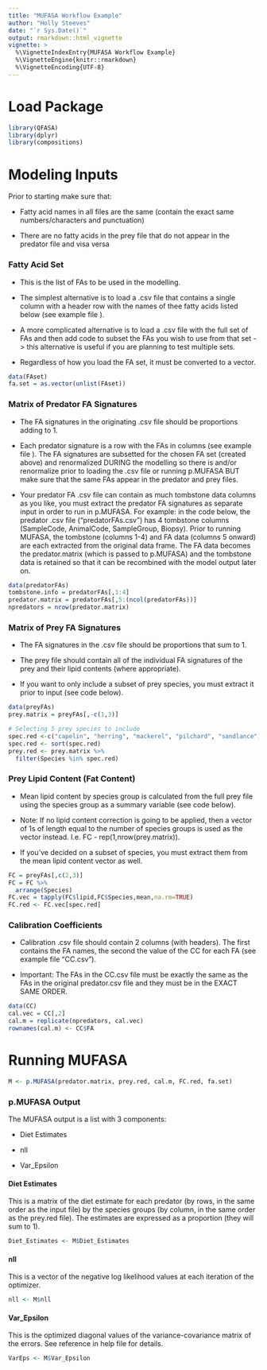 ```yaml
---
title: "MUFASA Workflow Example"
author: "Holly Steeves"
date: "`r Sys.Date()`"
output: rmarkdown::html_vignette
vignette: >
  %\VignetteIndexEntry{MUFASA Workflow Example}
  %\VignetteEngine{knitr::rmarkdown}
  %\VignetteEncoding{UTF-8}
---
```


# Load Package

```r
library(QFASA)
library(dplyr)
library(compositions)
```

# Modeling Inputs

Prior to starting make sure that:

* Fatty acid names in all files are the same (contain the exact same 
  numbers/characters and punctuation)
  
* There are no fatty acids in the prey file that do not appear in the 
  predator file and visa versa


### Fatty Acid Set

* This is the list of FAs to be used in the modelling.

* The simplest alternative is to load a .csv file that contains a single 
  column with a header row with the names of thee fatty acids listed below 
  (see example file \textbf{``FAset.csv"}).
  
* A more complicated alternative is to load a .csv file with the full 
  set of FAs and then add code to subset the FAs you wish to use from that 
  set -> this alternative is useful if you are planning to test multiple sets.
  
* Regardless of how you load the FA set, it must be converted to a vector. 

```r
data(FAset)
fa.set = as.vector(unlist(FAset))
```

### Matrix of Predator FA Signatures

* The FA signatures in the originating .csv file should be proportions 
  adding to 1.
  
* Each predator signature is a row with the FAs in columns 
  (see example file \textbf{``predatorFAs.csv"}).  The FA signatures are 
  subsetted for the chosen FA set (created above) and renormalized DURING the 
  modelling so there is and/or renormalize prior to 
  loading the .csv file or running p.MUFASA BUT make sure that the same FAs 
  appear in the predator and prey files.
  
* Your predator FA .csv file can contain as much tombstone data columns as 
  you like, you must extract the predator FA signatures as separate input in 
  order to run in p.MUFASA. For example: in the code below, the predator 
  .csv file ("predatorFAs.csv") has 4 tombstone columns 
  (SampleCode, AnimalCode, SampleGroup, Biopsy). Prior to running MUFASA, 
  the tombstone (columns 1-4) and FA data (columns 5 onward) are each 
  extracted from the original data frame. The FA data becomes the 
  predator.matrix (which is passed to p.MUFASA) and the tombstone data is 
  retained so that it can be recombined with the model output later on.
  
```r
data(predatorFAs)
tombstone.info = predatorFAs[,1:4]
predator.matrix = predatorFAs[,5:(ncol(predatorFAs))]
npredators = nrow(predator.matrix)
```

### Matrix of Prey FA Signatures

* The FA signatures in the .csv file should be proportions that sum to 1.

* The prey file should contain all of the individual FA signatures of the 
prey and their lipid contents (where appropriate). 

* If you want to only include a subset of prey species, you must extract 
it prior to input (see code below).


```r
data(preyFAs)
prey.matrix = preyFAs[,-c(1,3)]

# Selecting 5 prey species to include
spec.red <-c("capelin", "herring", "mackerel", "pilchard", "sandlance")
spec.red <- sort(spec.red)
prey.red <- prey.matrix %>%
  filter(Species %in% spec.red)

```
  

### Prey Lipid Content (Fat Content)

* Mean lipid content by species group is calculated from the full prey file 
using the species group as a summary variable (see code below).

* Note: If no lipid content correction is going to be applied, 
then a vector of 1s of length equal to the number of species groups is used as 
the vector instead. I.e. FC - rep(1,nrow(prey.matrix)).

* If you've decided on a subset of species, you must extract them from the 
mean lipid content vector as well.


```r
FC = preyFAs[,c(2,3)] 
FC = FC %>%
  arrange(Species)
FC.vec = tapply(FC$lipid,FC$Species,mean,na.rm=TRUE)
FC.red <- FC.vec[spec.red]
```

### Calibration Coefficients

* Calibration .csv file should contain 2 columns (with headers). The first 
contains the FA names, the second the value of the CC for each FA 
(see example file "CC.csv").

* Important: The FAs in the CC.csv file must be exactly the same 
as the FAs in the original predator.csv file and they must be in the EXACT SAME 
ORDER.


```r
data(CC)
cal.vec = CC[,2]
cal.m = replicate(npredators, cal.vec)
rownames(cal.m) <- CC$FA
```

# Running MUFASA

```r
M <- p.MUFASA(predator.matrix, prey.red, cal.m, FC.red, fa.set)
```


### p.MUFASA Output

The MUFASA output is a list with 3 components:

* Diet Estimates

* nll

* Var_Epsilon


#### Diet Estimates

This is a matrix of the diet estimate for each predator (by rows, in the same 
order as the input file) by the species groups (by column, in the same order 
as the prey.red file). The estimates are expressed as a proportion 
(they will sum to 1).

```r
Diet_Estimates <- M$Diet_Estimates
````

#### nll

This is a vector of the negative log likelihood values at each iteration of the 
optimizer. 

```r
nll <- M$nll
````

#### Var_Epsilon

This is the optimized diagonal values of the variance-covariance matrix of the 
errors. See reference in help file for details.
```r
VarEps <- M$Var_Epsilon
```
